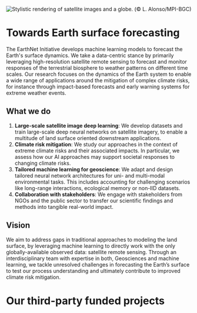 

![Stylistic rendering of satellite images and a globe. (© L. Alonso/MPI-BGC)](/header/minicubes_lazaro.png)

# Towards Earth surface forecasting

The EarthNet Initiative develops machine learning models to forecast the Earth's surface dynamics. We take a data-centric stance by primarily leveraging high-resolution satellite remote sensing to forecast and monitor responses of the terrestrial biosphere to weather patterns on different time scales. Our research focuses on the dynamics of the Earth system to enable a wide range of applications around the mitigation of complex climate risks, for instance through impact-based forecasts and early warning systems for extreme weather events. 

## What we do
1. **Large-scale satellite image deep learning**: We develop datasets and train large-scale deep neural networks on satellite imagery, to enable a multitude of land surface oriented downstream applications.
2. **Climate risk mitigation**: We study our approaches in the context of extreme climate risks and their associated impacts. In particular, we assess how our AI approaches may support societal responses to changing climate risks.
3. **Tailored machine learning for geoscience**: We adapt and design tailored neural network architectures for uni- and multi-modal environmental tasks. This includes accounting for challenging scenarios like long-range interactions, ecological memory or non-IID datasets.
4. **Collaboration with stakeholders**: We engage with stakeholders from NGOs and the public sector to transfer our scientific findings and methods into tangible real-world impact.

## Vision
We aim to address gaps in traditional approaches to modeling the land surface, by leveraging machine learning to directly work with the only globally-available observed data: satellite remote sensing. Through an interdisciplinary team with expertise in both, Geosciences and machine learning, we tackle unresolved challenges in forecasting the Earth’s surface to test our process understanding and ultimately contribute to improved climate risk mitigation.


# Our third-party funded projects

<div className="grid grid-cols-1 md:grid-cols-2 lg:grid-cols-3 gap-4">

  <CustomCardHorizontal
            title="WeatherGenerator"
            description="Horizon Europe project."
            href="/science/weathergenerator"
            avatarSrc="projects/logo_weathergenerator.png"
    />

  <CustomCardHorizontal
            title="ELIAS"
            description="Horizon Europe project."
            href="/science/elias"
            avatarSrc="projects/logo_elias.png"
    />

  <CustomCard
    title="DeepExtremes"
    description="ESA AI4Science ITT."
    href="/science/deepextremes"
  />

  <CustomCardHorizontal
            title="DeepCube"
            description="Horizon 2020 project."
            href="/science/deepcube"
            avatarSrc="projects/logo_deepcube.png"
    />

</div>

